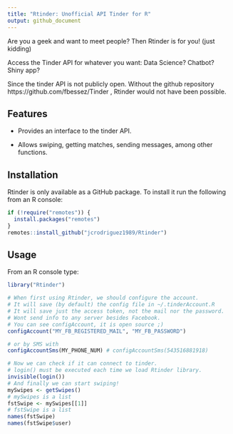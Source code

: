 ```yaml
---
title: "Rtinder: Unofficial API Tinder for R"
output: github_document
---
```


Are you a geek and want to meet people? Then Rtinder is for you! (just kidding)

Access the Tinder API for whatever you want: Data Science? Chatbot? Shiny app?

Since the tinder API is not publicly open. Without the github repository
https://github.com/fbessez/Tinder , Rtinder would not have been possible.

## Features

* Provides an interface to the tinder API.

* Allows swiping, getting matches, sending messages, among other functions.

## Installation

Rtinder is only available as a GitHub package. To install it run the following
from an R console:

```r
if (!require("remotes")) {
  install.packages("remotes")
}
remotes::install_github("jcrodriguez1989/Rtinder")
```

## Usage

From an R console type:

```r
library("Rtinder")
```
```r
# When first using Rtinder, we should configure the account.
# It will save (by default) the config file in ~/.tinderAccount.R
# It will save just the access token, not the mail nor the password.
# Wont send info to any server besides Facebook.
# You can see configAccount, it is open source ;)
configAccount("MY_FB_REGISTERED_MAIL", "MY_FB_PASSWORD")

# or by SMS with
configAccountSms(MY_PHONE_NUM) # configAccountSms(543516881918)
```
```r
# Now we can check if it can connect to tinder.
# login() must be executed each time we load Rtinder library.
invisible(login())
# And finally we can start swiping!
mySwipes <- getSwipes()
# mySwipes is a list
fstSwipe <- mySwipes[[1]]
# fstSwipe is a list
names(fstSwipe)
names(fstSwipe$user)
```
